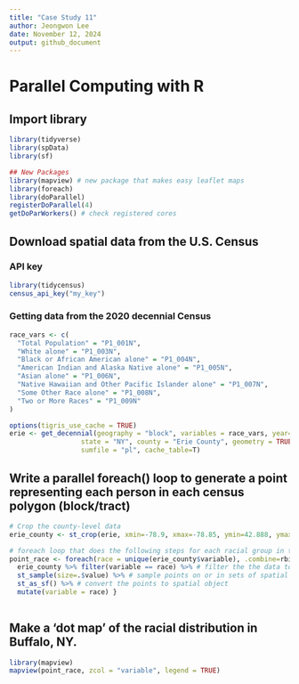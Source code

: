 ```yaml
---
title: "Case Study 11"
author: Jeongwon Lee
date: November 12, 2024
output: github_document
---
```


# Parallel Computing with R
## Import library
```r
library(tidyverse)
library(spData)
library(sf)

## New Packages
library(mapview) # new package that makes easy leaflet maps
library(foreach)
library(doParallel)
registerDoParallel(4)
getDoParWorkers() # check registered cores
```
## Download spatial data from the U.S. Census
### API key
```r
library(tidycensus)
census_api_key("my_key")
```
### Getting data from the 2020 decennial Census
```r
race_vars <- c(
  "Total Population" = "P1_001N",
  "White alone" = "P1_003N",
  "Black or African American alone" = "P1_004N",
  "American Indian and Alaska Native alone" = "P1_005N",
  "Asian alone" = "P1_006N",
  "Native Hawaiian and Other Pacific Islander alone" = "P1_007N",
  "Some Other Race alone" = "P1_008N",
  "Two or More Races" = "P1_009N"
)

options(tigris_use_cache = TRUE)
erie <- get_decennial(geography = "block", variables = race_vars, year=2020,
                  state = "NY", county = "Erie County", geometry = TRUE,
                  sumfile = "pl", cache_table=T) 

```
## Write a parallel foreach() loop to generate a point representing each person in each census polygon (block/tract)
```r
# Crop the county-level data
erie_county <- st_crop(erie, xmin=-78.9, xmax=-78.85, ymin=42.888, ymax=42.92)

# foreach loop that does the following steps for each racial group in the variable column of the erie dataset
point_race <- foreach(race = unique(erie_county$variable), .combine=rbind) %dopar% {
  erie_county %>% filter(variable == race) %>% # filter the the data to include only one race at time 
  st_sample(size=.$value) %>% # sample points on or in sets of spatial features
  st_as_sf() %>% # convert the points to spatial object
  mutate(variable = race) }
  
```

## Make a ‘dot map’ of the racial distribution in Buffalo, NY.
```r
library(mapview)
mapview(point_race, zcol = "variable", legend = TRUE)
```
